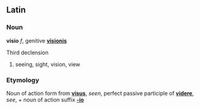 ==Latin==
===Noun===
'''visio''' ''f'', genitive '''[[visionis]]'''

Third declension

# seeing, sight, vision, view

===Etymology===
Noun of action form from '''[[visus]]''', ''seen'', perfect passive participle of '''[[videre]]''', ''see'', + noun of action suffix '''[[-io]]'''